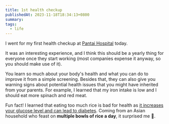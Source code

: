 ```yaml
---
title: 1st health checkup
publishedAt: 2023-11-18T18:34:13+0800
summary:
tags:
  - life
---
```


I went for my first health checkup at [Pantai Hospital](https://www.pantai.com.my/ms-my/kuala-lumpur) today.

It was an interesting experience, and I think this should be a yearly thing for everyone once they start working (most companies expense it anyway, so you should make use of it).

You learn so much about your body's health and what you can do to improve it from a simple screening. Besides that, they can also give you warning signs about potential health issues that you might have inherited from your parents.
For example, I learned that my iron intake is low and I should eat more spinach and red meat.

Fun fact! I learned that eating too much rice is bad for health as [it increases your glucose level and can lead to diabetes](https://www.hsph.harvard.edu/news/hsph-in-the-news/eating-white-rice-regularly-may-raise-type-2-diabetes-risk/).
Coming from an Asian household who feast on **multiple bowls of rice a day**, it surprised me 🤯.
